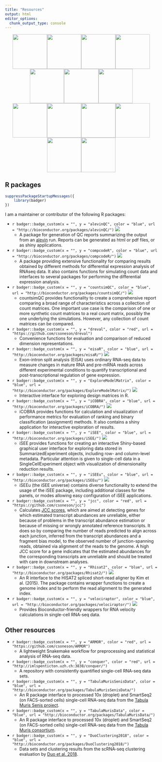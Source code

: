```yaml
---
title: "Resources"
output: html
editor_options: 
  chunk_output_type: console
---
```


<center>[![](stickers/alevinQC.png){width="3cm"}](https://bioconductor.org/packages/alevinQC/)[![](stickers/ARMOR.png){width="3cm"}](https://github.com/csoneson/ARMOR)[![](stickers/bettr.png){width="3cm"}](https://github.com/federicomarini/bettr)[![](stickers/countsimQC.png){width="3cm"}](https://bioconductor.org/packages/countsimQC/)[![](stickers/einprot.png){width="3cm"}](https://github.com/fmicompbio/einprot)[![](stickers/eisaR.png){width="3cm"}](https://bioconductor.org/packages/eisaR/)[![](stickers/emm_logo.png){width="3cm"}](https://bioconductor.org/packages/ExploreModelMatrix/)</center>

<center>[![](stickers/iCOBRA.png){width="3cm"}](https://bioconductor.org/packages/iCOBRA/)[![](stickers/iSEE.png){width="3cm"}](https://bioconductor.org/packages/iSEE/)[![](stickers/iSEEu.png){width="3cm"}](https://bioconductor.org/packages/iSEEu/)[![](stickers/mutscan.png){width="3cm"}](https://github.com/fmicompbio/mutscan)[![](stickers/sketchR.png){width="3cm"}](https://github.com/csoneson/sketchR)[![](stickers/velociraptor_sticker.png){width="3cm"}](https://bioconductor.org/packages/velociraptor/)</center>

## R packages

```r
suppressPackageStartupMessages({
    library(badger)
})
```

I am a maintainer or contributor of the following R packages:

-   `r badger::badge_custom(x = "", y = "alevinQC", color = "blue", url = "http://bioconductor.org/packages/alevinQC/")` <img src="https://bioconductor.org/shields/years-in-bioc/alevinQC.svg"/>
    -   A package for generation of QC reports summarizing the output from an [alevin](https://salmon.readthedocs.io/en/latest/alevin.html) run. Reports can be generated as html or pdf files, or as shiny applications.
-   `r badger::badge_custom(x = "", y = "compcodeR", color = "blue", url = "http://bioconductor.org/packages/compcodeR/")` <img src="https://bioconductor.org/shields/years-in-bioc/compcodeR.svg"/>
    -   A package providing extensive functionality for comparing results obtained by different methods for differential expression analysis of RNAseq data. It also contains functions for simulating count data and interfaces to several packages for performing the differential expression analysis.
-   `r badger::badge_custom(x = "", y = "countsimQC", color = "blue", url = "http://bioconductor.org/packages/countsimQC/")` <img src="https://bioconductor.org/shields/years-in-bioc/countsimQC.svg"/>
    -   countsimQC provides functionality to create a comprehensive report comparing a broad range of characteristics across a collection of count matrices. One important use case is the comparison of one or more synthetic count matrices to a real count matrix, possibly the one underlying the simulations. However, any collection of count matrices can be compared.
-   `r badger::badge_custom(x = "", y = "dreval", color = "red", url = "https://github.com/csoneson/dreval")`
    -   Convenience functions for evaluation and comparison of reduced dimension representations.
-   `r badger::badge_custom(x = "", y = "eisaR", color = "blue", url = "http://bioconductor.org/packages/eisaR/")` <img src="https://bioconductor.org/shields/years-in-bioc/eisaR.svg"/>
    -   Exon-intron split analysis (EISA) uses ordinary RNA-seq data to measure changes in mature RNA and pre-mRNA reads across different experimental conditions to quantify transcriptional and post-transcriptional regulation of gene expression.
-   `r badger::badge_custom(x = "", y = "ExploreModelMatrix", color = "blue", url = "http://bioconductor.org/packages/ExploreModelMatrix/")` <img src="https://bioconductor.org/shields/years-in-bioc/ExploreModelMatrix.svg"/>
    -   Interactive interface for exploring design matrices in R.
-   `r badger::badge_custom(x = "", y = "iCOBRA", color = "blue", url = "http://bioconductor.org/packages/iCOBRA/")` <img src="https://bioconductor.org/shields/years-in-bioc/iCOBRA.svg"/>
    -   iCOBRA provides functions for calculation and visualization of performance metrics for evaluation of ranking and binary classification (assignment) methods. It also contains a shiny application for interactive exploration of results.
-   `r badger::badge_custom(x = "", y = "iSEE", color = "blue", url = "http://bioconductor.org/packages/iSEE/")` <img src="https://bioconductor.org/shields/years-in-bioc/iSEE.svg"/>
    -   iSEE provides functions for creating an interactive Shiny-based graphical user interface for exploring data stored in SummarizedExperiment objects, including row- and column-level metadata. Particular attention is given to single-cell data in a SingleCellExperiment object with visualization of dimensionality reduction results.
-   `r badger::badge_custom(x = "", y = "iSEEu", color = "blue", url = "http://bioconductor.org/packages/iSEEu/")` <img src="https://bioconductor.org/shields/years-in-bioc/iSEEu.svg"/>
    -   iSEEu (the iSEE universe) contains diverse functionality to extend the usage of the iSEE package, including additional classes for the panels, or modes allowing easy configuration of iSEE applications.
-   `r badger::badge_custom(x = "", y = "jcc", color = "red", url = "https://github.com/csoneson/jcc")`
    -   Calculates [JCC scores](http://www.life-science-alliance.org/content/2/1/e201800175.abstract), which are aimed at detecting genes for which estimated transcript abundances are unreliable, either because of problems in the transcript abundance estimation or because of missing or wrongly annotated reference transcripts. It does so by comparing the number of reads predicted to align across each junction, inferred from the transcript abundances and a fragment bias model, to the observed number of junction-spanning reads, obtained via alignment of the reads to the genome. A high JCC score for a gene indicates that the estimated abundances for the corresponding transcripts are unreliable and should be treated with care in downstream analyses.
-   `r badger::badge_custom(x = "", y = "Rhisat2", color = "blue", url = "http://bioconductor.org/packages/Rhisat2/")` <img src="https://bioconductor.org/shields/years-in-bioc/Rhisat2.svg"/>
    -   An R interface to the HISAT2 spliced short-read aligner by Kim et al. (2015). The package contains wrapper functions to create a genome index and to perform the read alignment to the generated index.
-   `r badger::badge_custom(x = "", y = "velociraptor", color = "blue", url = "http://bioconductor.org/packages/velociraptor/")` <img src="https://bioconductor.org/shields/years-in-bioc/velociraptor.svg"/>
    -   Provides Bioconductor-friendly wrappers for RNA velocity calculations in single-cell RNA-seq data.

## Other resources

-   `r badger::badge_custom(x = "", y = "ARMOR", color = "red", url = "https://github.com/csoneson/ARMOR")`
    -   A lightweight Snakemake workflow for preprocessing and statistical analysis of RNA-seq data.
-   `r badger::badge_custom(x = "", y = "conquer", color = "red", url = "http://imlspenticton.uzh.ch:3838/conquer/")`
    -   A repository with consistently quantified single-cell RNA-seq data sets.
-   `r badger::badge_custom(x = "", y = "TabulaMurisSenisData", color = "blue", url = "http://bioconductor.org/packages/TabulaMurisSenisData/")`
    -   An R package interface to processed 10x (droplet) and SmartSeq2 (on FACS-sorted cells) single-cell RNA-seq data from the [Tabula Muris Senis project](https://tabula-muris-senis.ds.czbiohub.org/).
-   `r badger::badge_custom(x = "", y = "TabulaMurisData", color = "blue", url = "http://bioconductor.org/packages/TabulaMurisData/")`
    -   An R package interface to processed 10x (droplet) and SmartSeq2 (on FACS-sorted cells) single-cell RNA-seq data from the [Tabula Muris consortium](http://tabula-muris.ds.czbiohub.org/).
-   `r badger::badge_custom(x = "", y = "DuoClustering2018", color = "blue", url = "http://bioconductor.org/packages/DuoClustering2018/")`
    -   Data sets and clustering results from the scRNA-seq clustering evaluation by [Duo et al. 2018](https://f1000research.com/articles/7-1141/v2).
